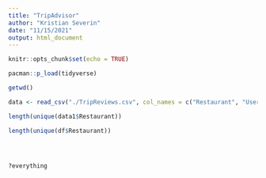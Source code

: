 ```yaml
---
title: "TripAdvisor"
author: "Kristian Severin"
date: "11/15/2021"
output: html_document
---
```


```r
knitr::opts_chunk$set(echo = TRUE)
```

```r
pacman::p_load(tidyverse)

```


```r
getwd()
```

```r
data <- read_csv("./TripReviews.csv", col_names = c("Restaurant", "Username", "ratingDate", "text", "rating"))
```


```r
length(unique(data1$Restaurant))

length(unique(df$Restaurant))




?everything

```




